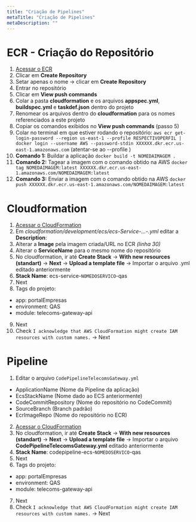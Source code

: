 ```yaml
---
title: "Criação de Pipelines"
metaTitle: "Criação de Pipelines"
metaDescription: ""
---
```


# ECR - Criação do Repositório

1. [Acessar o ECR](https://console.aws.amazon.com/ecr/repositories)
2. Clicar em __Create Repository__
3. Setar apenas o nome -> clicar em __Create Repository__
4. Entrar no repositório
5. Clicar em __View push commands__
6. Colar a pasta __cloudformation__ e os arquivos __appspec.yml__, __buildspec.yml__ e __taskdef.json__ dentro do projeto
7. Renomear os arquivos dentro do __cloudformation__ para os nomes referenciados a este projeto
8. Copiar os comandos exibidos no __View push commands__ (passo 5)
9. Colar no terminal em que estiver rodando o repositório: `aws ecr get-login-password --region us-east-1 --profile RESPECTIVOPERFIL | docker login --username AWS --password-stdin XXXXXX.dkr.ecr.us-east-1.amazonaws.com` (atentar-se ao --profile )
10. __Comando 1:__ Buildar a aplicação `docker build -t NOMEDAIMAGEM .`
11. __Comando 2:__ Tagear a imagem com o comando obtido na AWS `docker tag NOMEDAIMAGEM:latest XXXXXX.dkr.ecr.us-east-1.amazonaws.com/NOMEDAIMAGEM:latest`
12. __Comando 3:__ Enviar a imagem com o comando obtido na AWS `docker push XXXXXX.dkr.ecr.us-east-1.amazonaws.com/NOMEDAIMAGEM:latest`

# Cloudformation

1. [Acessar o CloudFormation](https://console.aws.amazon.com/cloudformation/home?region=us-east-1)
2. Em _cloudformation/development/ecs/ecs-Service-...-.yml_ editar a __Description__:
3. Alterar a __Image__ pela imagem criada/URL no ECR _(linha 30)_
4. Alterar o __ServiceName__ para o mesmo nome do repositório
5. No cloudformation, ir até __Create Stack__ -> __With new resources (standart)__ -> __Next__ -> __Upload a template file__ -> Importar o arquivo .yml editado anteriormente
6. __Stack Name__: ecs-service-`NOMEDOSERVICO`-qas
7. Next
8. Tags do projeto:
  - app: portalEmpresas
  - environment: QAS
  - module: telecoms-gateway-api
9. Next
10. Check `I acknowledge that AWS CloudFormation might create IAM resources with custom names.` -> Next

# Pipeline

1. Editar o arquivo `CodePipelineTelecomsGateway.yml`
  - ApplicationName (Nome da Pipeline da aplicação)
  - EcsStackName (Nome dado ao ECS anteriormente)
  - CodeCommitRepository (Nome do repositório no CodeCommit)
  - SourceBranch (Branch padrão)
  - EcrImageRepo (Nome do repositório no ECR)
2. [Acessar o CloudFormation](https://console.aws.amazon.com/cloudformation/home?region=us-east-1)
3. No cloudformation, ir até __Create Stack__ -> __With new resources (standart)__ -> __Next__ -> __Upload a template file__ -> Importar o arquivo __CodePipelineTelecomsGateway.yml__ editado anteriormente
4. __Stack Name__: codepipeline-ecs-`NOMEDOSERVICO`-qas
5. Next
6. Tags do projeto:
  - app: portalEmpresas
  - environment: QAS
  - module: telecoms-gateway-api
7. Next
8. Check `I acknowledge that AWS CloudFormation might create IAM resources with custom names.` -> Next
